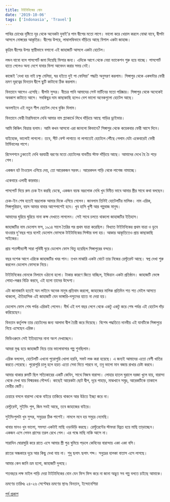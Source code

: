 ```yaml
---
title: টাইটানিকের বোন
date: '2019-10-06'
tags: ['Indonasia', 'Travel']
---
```


পাখির চোখের দৃষ্টিতে দূর থেকে অনেকটা দুবাই'র পাম দ্বীপের মতো লাগে। ভালো করে খেয়াল করলে বোঝা যাবে, দ্বীপটা আসলে নোঙ্গরের আকৃতির। দ্বীপের উপরে, লাম্বালম্বিভাবে দাঁড়িয়ে আছে বিশাল একটা জাহাজ।

কৃত্রিম দ্বীপের উপর স্থায়ীভাবে বসানো এই জাহাজটি আসলে একটা হোটেল।

লন্ডন যাবো বলে পাসপোর্ট জমা দিয়েছি ভিসার জন্য। এদিকে আগে থেকে নেয়া ভ্যাকেশন শুরু হয়ে যাচ্ছে। পাসপোর্ট হাতে পেলেও অন্য দেশে যাবার ভিসা আবেদন করার সময় নেই।

কাজেই 'দেখা হয় নাই চক্ষু মেলিয়া, ঘর হইতে দুই পা ফেলিয়া' পদ্ধতি অনুসরণ করলাম।
সিঙ্গাপুর থেকে একঘন্টার ফেরী ভ্রমণ দূরত্বের বিনতান দ্বীপে ছুটি কাটাবো ঠিক করলাম।

বিনতানে আগেও এসেছি। দ্বীপটা সুন্দর। বীচের পানি আমাদের সেন্ট মার্টিনের মতো পরিষ্কার। সিঙ্গাপুর থেকে অনেকেই অবকাশ কাটাতে আসে। সবকিছুর দাম কাছাকাছি হলেও বেশ ভালো অনেকগুলো হোটেল আছে।

অনলাইনে এই নতুন শীপ হোটেল দেখে বুকিং দিলাম।

বিনতানে ফেরী টারমিনালে দেখি আমার নাম প্ল্যাকার্ডে লিখে দাঁড়িয়ে আছে গাড়ির ড্রাইভার।

আমি কিঞ্চিৎ বিভ্রান্ত হলাম। আমি কখন আসবো এরা জানলো কিভাবে? সিঙ্গাপুর থেকে কয়েকবার ফেরী আসে দিনে।

যাইহোক, ভালোই লাগলো। তবে, সীট বেল্ট লাগাতে না লাগাতেই হোটেলে পৌঁছে গেলাম যেটা একেবারেই ফেরী টার্মিনালের পাশে।

রিসেপশনে ঢুকতেই দেখি বরযাত্রী বরণের মতো হোটেলের যাবতীয় স্টাফ দাঁড়িয়ে আছে। আমাদের দেখে হৈ চৈ পড়ে গেল। 

একজন হট টাওয়েল এগিয়ে দেয়, তো আরেকজন সরবৎ। আরেকদল গাড়ি থেকে লাগেজ নামাচ্ছে। 

একেবারে এলাহী কারবার।

পাসপোর্ট দিয়ে রুম চেক ইন করছি ডেস্কে, একজন বয়স্ক ভদ্রলোক দেখি খুব বিনীত ভাবে আমার স্ত্রীর সাথে কথা বলছেন।

চেক-ইন শেষ হতেই ভদ্রলোক আমার দিকে এগিয়ে গেলেন। জানলাম তিনিই হোটেলটির মালিক। নাম এরিক, সিঙ্গাপুরিয়ান, বয়স আমার বাবার আশেপাশেই হবে। খুব হাসি খুশী আর গল্পবাজ মানুষ।

আমাদের ঘুরিয়ে ঘুরিয়ে নানা কক্ষ দেখাতে লাগলেন। সেই সাথে চলতে থাকলো জাহাজটির ইতিহাস।

জাহাজটির নাম ডেলোস ফস, ১৯১৪ সালে তৈরির পর প্রথম যাত্রা করেছিল। বিখ্যাত টাইটানিকের প্রথম যাত্রা ও ডুবে যাওয়ার দু'বছর পরে বলেই ডেলোস ফোসকে টাইটানিকের সিস্টার বলা হয়। আকার আকৃতিতেও প্রায় কাছাকাছি সাইজের।

প্রায় শতাব্দীব্যাপী সারা পৃথিবী ঘুরে ডেলোস ফোস থিতু হয়েছিল সিঙ্গাপুরের বন্দরে।

বছর দশেক আগে এরিকে জাহাজটির খবর পান।  তখন মাঝারি একটা বোটে তার নিজের রেস্টুরেন্ট আছে। স্বপ্ন দেখা শুরু করলেন ডেলোস ফোসকে নিয়ে।

টাইটানিকের বোনকে নিলামে ওঠানো হলো। টাকার কারণে জিতে যাচ্ছিল, ইন্ডিয়ান একটা প্রতিষ্ঠান। জাহাজটি ভেঙ্গে লোহা-লক্কর বিক্রি করবে, এই হলো তাদের উদ্দেশ্য।

এটা জানাজানি হতেই অন লাইনে অনেক মানুষ প্রতিবাদ করলো, জাহাজের মালিক প্রতিদিন শত শত মেইল আসতে থাকলো, ঐতিহাসিক এই জাহাজটি যেন ভাঙ্গারি-দস্যুদের হাতে না দেয়া হয়।

ডেলোস ফোস শেষ পর্যন্ত এরিকই পেলেন। দীর্ঘ এই দশ বছর লেগে থেকে একটু একটু করে শেষ পর্যন্ত এই হোটেল দাঁড় করিয়েছেন।

বিনতান কর্তৃপক্ষ তার হোটেলের জন্য আলাদা দ্বীপ তৈরী করে দিয়েছে। বিশেষ পদ্ধতিতে দানবীয় এই যানটিকে সিঙ্গাপুরে নিয়ে এসেছেন এরিক।

ভিডিওরুমে সেই ইতিহাসের নানা অংশ দেখাচ্ছেন।

আমরা মুগ্ধ হয়ে জাহাজটি নিয়ে তার ভালোবাসার গল্প শুনছিলাম।

এরিক বললেন, হোটেলটি এখনো পুরোপুরি খোলা হয়নি, সফট লঞ্চ করা হয়েছে। এ জন্যই আমাদের এতো বেশী খাতির করতে পেরেছে। পুরোপুরি চালু হলে হয়ত এতো সেবা দিতে পারবে না, তবু ভালো মান বজায় রাখার চেষ্টা করবে।

আমার থাকার রুমটি ছিল সত্যিকারের একটি কেবিন, সাথে নিজস্ব বারান্দা। লোহার হাতল ঘুরালে দরজা খুলে যায়, বারান্দা থেকে দেখা যায় বিস্ময়কর সৌন্দর্য। কাছেই আরেকটা ছোট দ্বীপ, দূরে পাহাড়, মাঝখানে সমুদ্র, আরেকটিকে তাকালে ফেরীর জেটি।

চেয়ারে বসলে বারান্দা থেকে বাইরে তাকিয়ে থাকলে আর উঠতে ইচ্ছা করে না।

রেস্টুরেন্ট,  সুইমিং পুল, জিম সবই আছে, তবে জাহাজের বাইরে। 

সুইমিংপুলটা খুব সুন্দর, সমুদ্রের ঠিক পাশেই। নামলে মনে হয় সমুদ্রে নেমেছি।

খাবার মানও খুব ভালো, সমস্যা একটাই মাছি ওড়াউড়ি করছে। রেস্টুরেন্টের স্টাফরা বিব্রত হয়ে মাছি তাড়াচ্ছেন। একজন এসে লেমন গ্রাসের তরল রেখে গেল। এর গন্ধে মাছি নাকি আসে না।

সারাদিন ঘোরাঘুরি করে রাতে এসে আমার স্ত্রী পুত্র ঘুমিয়ে পড়লে কেবিনের বারান্দায় একা একা বসি। 

রাতের অন্ধকারে দূরে আর কিছু দেখা যায় না। শুধু ছলাৎ ছলাৎ শব্দ। সনুদ্রের হালকা বাতাস এসে লাগছে। 

আমার কেন জানি ভ্রম হলো, জাহাজটি দুলছে। 

শতবছরে লক্ষ মাইল পাড়ি দেয়া টাইটানিকের বোন যেন ফিস ফিস করে না জানা অদ্ভুত সব গল্প বলতে চাইছে আমাকে।

ভ্রমণের তারিখঃ ২৪-২৬ সেপ্টেম্বর
ভ্রমণের স্থানঃ বিনতান, ইন্দোনেশিয়া

[পূর্ব প্রকাশ](https://www.facebook.com/ashraful.alam/posts/10156216534780583)
